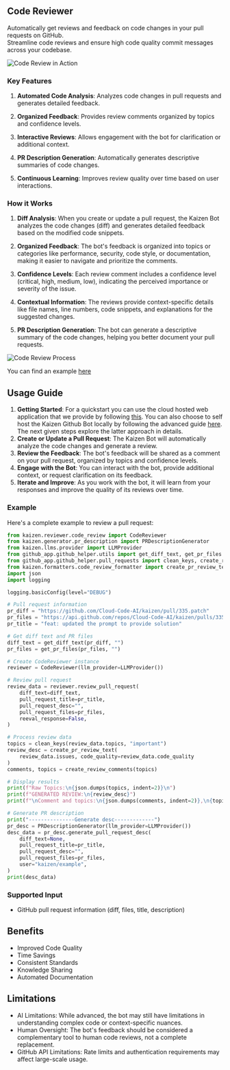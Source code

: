 ## Code Reviewer

Automatically get reviews and feedback on code changes in your pull requests on GitHub.  
Streamline code reviews and ensure high code quality commit messages across your codebase.

![Code Review in Action](/code_review.gif)

### Key Features

1. **Automated Code Analysis**: Analyzes code changes in pull requests and generates detailed feedback.

2. **Organized Feedback**: Provides review comments organized by topics and confidence levels.

3. **Interactive Reviews**: Allows engagement with the bot for clarification or additional context.

4. **PR Description Generation**: Automatically generates descriptive summaries of code changes.

5. **Continuous Learning**: Improves review quality over time based on user interactions.

### How it Works

1. **Diff Analysis**: When you create or update a pull request, the Kaizen Bot analyzes the code changes (diff) and generates detailed feedback based on the modified code snippets.

2. **Organized Feedback**: The bot's feedback is organized into topics or categories like performance, security, code style, or documentation, making it easier to navigate and prioritize the comments.

3. **Confidence Levels**: Each review comment includes a confidence level (critical, high, medium, low), indicating the perceived importance or severity of the issue.

4. **Contextual Information**: The reviews provide context-specific details like file names, line numbers, code snippets, and explanations for the suggested changes.

5. **PR Description Generation**: The bot can generate a descriptive summary of the code changes, helping you better document your pull requests.

![Code Review Process](/code_review_process.png)

You can find an example [here](https://github.com/Cloud-Code-AI/kaizen/tree/main/examples/code_review)

## Usage Guide

1. **Getting Started**: For a quickstart you can use the cloud hosted web application that we provide by following [this](../cloud_platform/getting_started). You can also choose to self host the Kaizen Github Bot locally by following the advanced guide [here](../self_hosting_guide).  
The next given steps explore the latter approach in details.
2. **Create or Update a Pull Request**: The Kaizen Bot will automatically analyze the code changes and generate a review.
3. **Review the Feedback**: The bot's feedback will be shared as a comment on your pull request, organized by topics and confidence levels.
4. **Engage with the Bot**: You can interact with the bot, provide additional context, or request clarification on its feedback.
5. **Iterate and Improve**: As you work with the bot, it will learn from your responses and improve the quality of its reviews over time.

### Example

Here's a complete example to review a pull request:

```python
from kaizen.reviewer.code_review import CodeReviewer
from kaizen.generator.pr_description import PRDescriptionGenerator
from kaizen.llms.provider import LLMProvider
from github_app.github_helper.utils import get_diff_text, get_pr_files
from github_app.github_helper.pull_requests import clean_keys, create_review_comments
from kaizen.formatters.code_review_formatter import create_pr_review_text
import json
import logging

logging.basicConfig(level="DEBUG")

# Pull request information
pr_diff = "https://github.com/Cloud-Code-AI/kaizen/pull/335.patch"
pr_files = "https://api.github.com/repos/Cloud-Code-AI/kaizen/pulls/335/files"
pr_title = "feat: updated the prompt to provide solution"

# Get diff text and PR files
diff_text = get_diff_text(pr_diff, "")
pr_files = get_pr_files(pr_files, "")

# Create CodeReviewer instance
reviewer = CodeReviewer(llm_provider=LLMProvider())

# Review pull request
review_data = reviewer.review_pull_request(
    diff_text=diff_text,
    pull_request_title=pr_title,
    pull_request_desc="",
    pull_request_files=pr_files,
    reeval_response=False,
)

# Process review data
topics = clean_keys(review_data.topics, "important")
review_desc = create_pr_review_text(
    review_data.issues, code_quality=review_data.code_quality
)
comments, topics = create_review_comments(topics)

# Display results
print(f"Raw Topics:\n{json.dumps(topics, indent=2)}\n")
print(f"GENERATED REVIEW:\n{review_desc}")
print(f"\nComment and topics:\n{json.dumps(comments, indent=2)},\n{topics}")

# Generate PR description
print("---------------Generate desc-------------")
pr_desc = PRDescriptionGenerator(llm_provider=LLMProvider())
desc_data = pr_desc.generate_pull_request_desc(
    diff_text=None,
    pull_request_title=pr_title,
    pull_request_desc="",
    pull_request_files=pr_files,
    user="kaizen/example",
)
print(desc_data)
```

### Supported Input

- GitHub pull request information (diff, files, title, description)

## Benefits

- Improved Code Quality
- Time Savings
- Consistent Standards
- Knowledge Sharing
- Automated Documentation

## Limitations

- AI Limitations: While advanced, the bot may still have limitations in understanding complex code or context-specific nuances.
- Human Oversight: The bot's feedback should be considered a complementary tool to human code reviews, not a complete replacement.
- GitHub API Limitations: Rate limits and authentication requirements may affect large-scale usage.